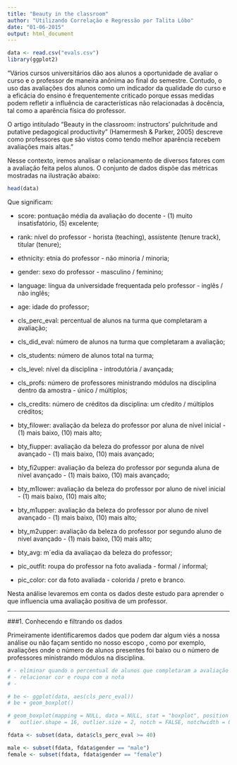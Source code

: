 ```yaml
---
title: "Beauty in the classroom"
author: "Utilizando Correlação e Regressão por Talita Lôbo"
date: "01-06-2015"
output: html_document
---
```


```r
data <- read.csv("evals.csv")
library(ggplot2)
```

"Vários cursos universitários dão aos alunos a oportunidade de avaliar o curso e o professor de maneira anônima ao final do semestre. Contudo, o uso das avaliações dos alunos como um indicador da qualidade do curso e a eficácia do ensino é frequentemente criticado porque essas medidas podem refletir a influência de características não relacionadas à docência, tal como a aparência física do professor. 

O artigo intitulado “Beauty in the classroom: instructors’ pulchritude and putative pedagogical productivity” (Hamermesh & Parker, 2005) descreve como professores que são vistos como tendo melhor aparência recebem avaliações mais altas."

Nesse contexto, iremos analisar o relacionamento de diversos fatores com a avaliação feita pelos alunos. O conjunto de dados dispõe das métricas mostradas na ilustração abaixo:


```r
head(data)
```

Que significam:  

* score: pontuação média da avaliação do docente - (1) muito insatisfatório, (5) excelente;  

* rank: nível do professor - horista (teaching), assistente (tenure track), titular (tenure);  

* ethnicity: etnia do professor - não minoria / minoria;  

* gender: sexo do professor - masculino / feminino;  

* language: língua da universidade frequentada pelo professor - inglês / não inglês;  

* age: idade do professor;  

* cls_perc_eval: percentual de alunos na turma que completaram a avaliação;  

* cls_did_eval: número de alunos na turma que completaram a avaliação;  

* cls_students: número de alunos total na turma;  

* cls_level: nível da disciplina - introdutória / avançada;  

* cls_profs: número de professores ministrando módulos na disciplina dentro da amostra - único / múltiplos;  

* cls_credits: número de créditos da disciplina: um cŕedito / múltiplos créditos;  

* bty_filower: avaliação da beleza do professor por aluna de nível inicial - (1) mais baixo, (10) mais alto;  

* bty_fiupper: avaliação da beleza do professor por aluna de nível avançado - (1) mais baixo, (10) mais avançado;  

* bty_fi2upper: avaliação da beleza do professor por segunda aluna de nível avançado - (1) mais baixo, (10) mais avançado;  

* bty_m1lower: avaliação da beleza do professor por aluno de nivel inicial - (1) mais baixo, (10) mais alto;  

* bty_m1upper: avaliação da beleza do professor por aluno de nivel avançado - (1) mais baixo, (10) mais alto;  

* bty_m2upper: avaliação da beleza do professor por segundo aluno de nivel avançado - (1) mais baixo, (10) mais alto;  

* bty_avg: m´edia da avaliaçao da beleza do professor;  

* pic_outfit: roupa do professor na foto avaliada - formal / informal;  

* pic_color: cor da foto avaliada - colorida / preto e branco.  
  
  
Nesta análise levaremos em conta os dados deste estudo para aprender o que influencia uma avaliação positiva de um professor.

-------------------------------

###1. Conhecendo e filtrando os dados

Primeiramente identificaremos dados que podem dar algum viés a nossa análise ou não façam sentido no nosso escopo , como por exemplo, avaliações onde o número de alunos presentes foi baixo ou o número de professores ministrando módulos na disciplina.

```r

# - eliminar quando o percentual de alunos que completaram a avaliação eh menor que 40
# - relacionar cor e roupa com a nota
# - 

# be <- ggplot(data, aes(cls_perc_eval))
# be + geom_boxplot()

# geom_boxplot(mapping = NULL, data = NULL, stat = "boxplot", position = "dodge", outlier.colour = "black", 
#   outlier.shape = 16, outlier.size = 2, notch = FALSE, notchwidth = 0.5, ...)

fdata <- subset(data, data$cls_perc_eval >= 40)

male <- subset(fdata, fdata$gender == "male")
female <- subset(fdata, fdata$gender == "female")

```






